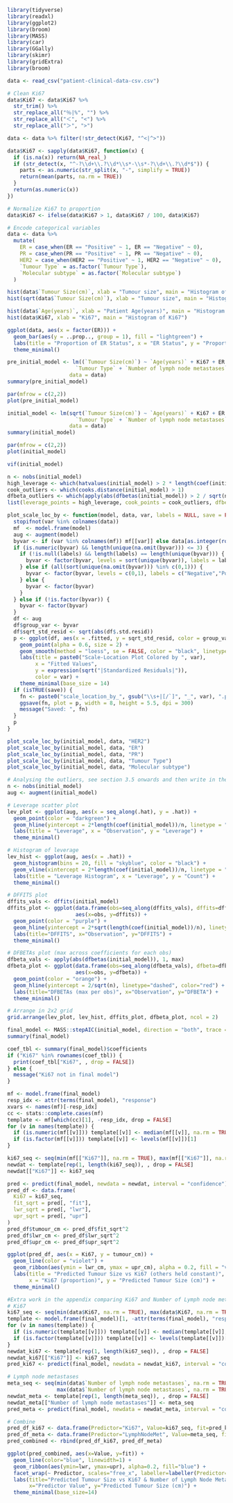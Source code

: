 ```r
library(tidyverse)
library(readxl)
library(ggplot2)
library(broom)
library(MASS)
library(car)
library(GGally)
library(skimr)
library(gridExtra)
library(broom)

```

```r
data <- read_csv("patient-clinical-data-csv.csv")

# Clean Ki67
data$Ki67 <- data$Ki67 %>%
  str_trim() %>%
  str_replace_all("％|%", "") %>%
  str_replace_all("＜", "<") %>%
  str_replace_all("＞", ">")

data <- data %>% filter(!str_detect(Ki67, "^<|^>"))

data$Ki67 <- sapply(data$Ki67, function(x) {
  if (is.na(x)) return(NA_real_)
  if (str_detect(x, "^-?\\d+\\.?\\d*\\s*-\\s*-?\\d+\\.?\\d*$")) {
    parts <- as.numeric(str_split(x, "-", simplify = TRUE))
    return(mean(parts, na.rm = TRUE))
  }
  return(as.numeric(x))
})

# Normalize Ki67 to proportion
data$Ki67 <- ifelse(data$Ki67 > 1, data$Ki67 / 100, data$Ki67)

# Encode categorical variables
data <- data %>%
  mutate(
    ER = case_when(ER == "Positive" ~ 1, ER == "Negative" ~ 0),
    PR = case_when(PR == "Positive" ~ 1, PR == "Negative" ~ 0),
    HER2 = case_when(HER2 == "Positive" ~ 1, HER2 == "Negative" ~ 0),
    `Tumour Type` = as.factor(`Tumour Type`),
    `Molecular subtype` = as.factor(`Molecular subtype`)
  )
```

```r
hist(data$`Tumour Size(cm)`, xlab = "Tumour size", main = "Histogram of Tumour Size")
hist(sqrt(data$`Tumour Size(cm)`), xlab = "Tumour size", main = "Histogram of sqrt(Tumour Size)")

hist(data$`Age(years)`, xlab = "Patient Age(years)", main = "Histogram of Patient Age")
hist(data$Ki67, xlab = "Ki67", main = "Histogram of Ki67")

ggplot(data, aes(x = factor(ER))) +
  geom_bar(aes(y = ..prop.., group = 1), fill = "lightgreen") +
  labs(title = "Proportion of ER Status", x = "ER Status", y = "Proportion") +
  theme_minimal()
```

```r
pre_initial_model <- lm((`Tumour Size(cm)`) ~ `Age(years)` + Ki67 + ER + PR + HER2 + 
                      `Tumour Type` + `Number of lymph node metastases` + `Molecular subtype`,
                    data = data)
summary(pre_initial_model)
```

```r
par(mfrow = c(2,2))
plot(pre_initial_model)

```



```r
initial_model <- lm(sqrt(`Tumour Size(cm)`) ~ `Age(years)` + Ki67 + ER + PR + HER2 + 
                      `Tumour Type` + `Number of lymph node metastases` + `Molecular subtype`,
                    data = data)
summary(initial_model)
```

```r
par(mfrow = c(2,2))
plot(initial_model)

```
```r
vif(initial_model)

```

```r
n <- nobs(initial_model)
high_leverage <- which(hatvalues(initial_model) > 2 * length(coef(initial_model)) / n)
cook_outliers <- which(cooks.distance(initial_model) > 1)
dfbeta_outliers <- which(apply(abs(dfbetas(initial_model)) > 2 / sqrt(n), 1, any))
list(leverage_points = high_leverage, cook_points = cook_outliers, dfbeta_points = dfbeta_outliers)

```

```r
plot_scale_loc_by <- function(model, data, var, labels = NULL, save = FALSE) {
  stopifnot(var %in% colnames(data))
  mf  <- model.frame(model)             
  aug <- augment(model)
  byvar <- if (var %in% colnames(mf)) mf[[var]] else data[as.integer(rownames(mf)), var]
  if (is.numeric(byvar) && length(unique(na.omit(byvar))) <= 3) {
    if (!is.null(labels) && length(labels) == length(unique(byvar))) {
      byvar <- factor(byvar, levels = sort(unique(byvar)), labels = labels)
    } else if (all(sort(unique(na.omit(byvar))) %in% c(0,1))) {
      byvar <- factor(byvar, levels = c(0,1), labels = c("Negative","Positive"))
    } else {
      byvar <- factor(byvar)
    }
  } else if (!is.factor(byvar)) {
    byvar <- factor(byvar)
  }
  df <- aug
  df$group_var <- byvar
  df$sqrt_std_resid <- sqrt(abs(df$.std.resid))
  p <- ggplot(df, aes(x = .fitted, y = sqrt_std_resid, color = group_var)) +
    geom_point(alpha = 0.6, size = 2) +
    geom_smooth(method = "loess", se = FALSE, color = "black", linetype = "dashed") +
    labs(title = paste0("Scale-Location Plot Colored by ", var),
         x = "Fitted Values",
         y = expression(sqrt("|Standardized Residuals|")),
         color = var) +
    theme_minimal(base_size = 14)
  if (isTRUE(save)) {
    fn <- paste0("scale_location_by_", gsub("\\s+|[/`]", "_", var), ".png")
    ggsave(fn, plot = p, width = 8, height = 5.5, dpi = 300)
    message("Saved: ", fn)
  }
  p
}

```


```r
plot_scale_loc_by(initial_model, data, "HER2")
plot_scale_loc_by(initial_model, data, "ER")
plot_scale_loc_by(initial_model, data, "PR")
plot_scale_loc_by(initial_model, data, "Tumour Type")
plot_scale_loc_by(initial_model, data, "Molecular subtype")

``` 

```r
# Analysing the outliers, see section 3.5 onwards and then write in the results
n <- nobs(initial_model)
aug <- augment(initial_model)

# Leverage scatter plot
lev_plot <- ggplot(aug, aes(x = seq_along(.hat), y = .hat)) +
  geom_point(color = "darkgreen") +
  geom_hline(yintercept = 2*length(coef(initial_model))/n, linetype = "dashed", color = "red") +
  labs(title = "Leverage", x = "Observation", y = "Leverage") +
  theme_minimal()

# Histogram of leverage
lev_hist <- ggplot(aug, aes(x = .hat)) +
  geom_histogram(bins = 20, fill = "skyblue", color = "black") +
  geom_vline(xintercept = 2*length(coef(initial_model))/n, linetype = "dashed", color = "red") +
  labs(title = "Leverage Histogram", x = "Leverage", y = "Count") +
  theme_minimal()

# DFFITS plot
dffits_vals <- dffits(initial_model)
dffits_plot <- ggplot(data.frame(obs=seq_along(dffits_vals), dffits=dffits_vals), 
                      aes(x=obs, y=dffits)) +
  geom_point(color = "purple") +
  geom_hline(yintercept = 2*sqrt(length(coef(initial_model))/n), linetype="dashed", color="red") +
  labs(title="DFFITS", x="Observation", y="DFFITS") +
  theme_minimal()

# DFBETAs plot (max across coefficients for each obs)
dfbeta_vals <- apply(abs(dfbetas(initial_model)), 1, max)
dfbeta_plot <- ggplot(data.frame(obs=seq_along(dfbeta_vals), dfbeta=dfbeta_vals), 
                      aes(x=obs, y=dfbeta)) +
  geom_point(color = "orange") +
  geom_hline(yintercept = 2/sqrt(n), linetype="dashed", color="red") +
  labs(title="DFBETAs (max per obs)", x="Observation", y="DFBETA") +
  theme_minimal()

# Arrange in 2x2 grid
grid.arrange(lev_plot, lev_hist, dffits_plot, dfbeta_plot, ncol = 2)
```



```r
final_model <- MASS::stepAIC(initial_model, direction = "both", trace = FALSE)
summary(final_model)

coef_tbl <- summary(final_model)$coefficients
if ("Ki67" %in% rownames(coef_tbl)) {
  print(coef_tbl["Ki67", , drop = FALSE])
} else {
  message("Ki67 not in final model")
}
```


```r

mf <- model.frame(final_model)
resp_idx <- attr(terms(final_model), "response")
xvars <- names(mf)[-resp_idx]
cc <- stats::complete.cases(mf)
template <- mf[which(cc)[1], -resp_idx, drop = FALSE]
for (v in names(template)) {
  if (is.numeric(mf[[v]])) template[[v]] <- median(mf[[v]], na.rm = TRUE)
  if (is.factor(mf[[v]])) template[[v]] <- levels(mf[[v]])[1]
}

ki67_seq <- seq(min(mf[["Ki67"]], na.rm = TRUE), max(mf[["Ki67"]], na.rm = TRUE), length.out = 100)
newdat <- template[rep(1, length(ki67_seq)), , drop = FALSE]
newdat[["Ki67"]] <- ki67_seq

pred <- predict(final_model, newdata = newdat, interval = "confidence")
pred_df <- data.frame(
  Ki67 = ki67_seq,
  fit_sqrt = pred[, "fit"],
  lwr_sqrt = pred[, "lwr"],
  upr_sqrt = pred[, "upr"]
)
pred_df$tumour_cm <- pred_df$fit_sqrt^2
pred_df$lwr_cm <- pred_df$lwr_sqrt^2
pred_df$upr_cm <- pred_df$upr_sqrt^2

ggplot(pred_df, aes(x = Ki67, y = tumour_cm)) +
  geom_line(color = "violet") +
  geom_ribbon(aes(ymin = lwr_cm, ymax = upr_cm), alpha = 0.2, fill = "violet") +
  labs(title = "Predicted Tumour Size vs Ki67 (others held constant)",
       x = "Ki67 (proportion)", y = "Predicted Tumour Size (cm)") +
  theme_minimal()

```
```r

#Extra work in the appendix comparing Ki67 and Number of Lymph node metastases (look at the paper cited)
# Ki67
ki67_seq <- seq(min(data$Ki67, na.rm = TRUE), max(data$Ki67, na.rm = TRUE), length.out = 100)
template <- model.frame(final_model)[1, -attr(terms(final_model), "response"), drop = FALSE]
for (v in names(template)) {
  if (is.numeric(template[[v]])) template[[v]] <- median(template[[v]], na.rm = TRUE)
  if (is.factor(template[[v]])) template[[v]] <- levels(template[[v]])[1]
}
newdat_ki67 <- template[rep(1, length(ki67_seq)), , drop = FALSE]
newdat_ki67[["Ki67"]] <- ki67_seq
pred_ki67 <- predict(final_model, newdata = newdat_ki67, interval = "confidence")

# Lymph node metastases
meta_seq <- seq(min(data$`Number of lymph node metastases`, na.rm = TRUE),
                max(data$`Number of lymph node metastases`, na.rm = TRUE), length.out = 100)
newdat_meta <- template[rep(1, length(meta_seq)), , drop = FALSE]
newdat_meta[["Number of lymph node metastases"]] <- meta_seq
pred_meta <- predict(final_model, newdata = newdat_meta, interval = "confidence")

# Combine
pred_df_ki67 <- data.frame(Predictor="Ki67", Value=ki67_seq, fit=pred_ki67[, "fit"]^2, lwr=pred_ki67[, "lwr"]^2, upr=pred_ki67[, "upr"]^2)
pred_df_meta <- data.frame(Predictor="LymphNodeMet", Value=meta_seq, fit=pred_meta[, "fit"]^2, lwr=pred_meta[, "lwr"]^2, upr=pred_meta[, "upr"]^2)
pred_combined <- rbind(pred_df_ki67, pred_df_meta)

ggplot(pred_combined, aes(x=Value, y=fit)) +
  geom_line(color="blue", linewidth=1) +
  geom_ribbon(aes(ymin=lwr, ymax=upr), alpha=0.2, fill="blue") +
  facet_wrap(~ Predictor, scales="free_x", labeller=labeller(Predictor=c(Ki67="Ki67", LymphNodeMet="Number of Lymph Node Metastases"))) +
  labs(title="Predicted Tumour Size vs Ki67 & Number of Lymph Node Metastases",
       x="Predictor Value", y="Predicted Tumour Size (cm)") +
  theme_minimal(base_size=14)

```


